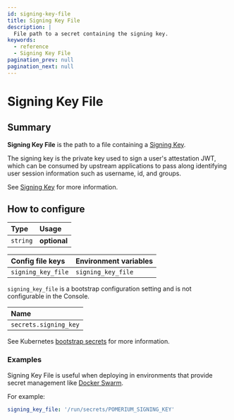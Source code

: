 ```yaml
---
id: signing-key-file
title: Signing Key File
description: |
  File path to a secret containing the signing key.
keywords:
  - reference
  - Signing Key File
pagination_prev: null
pagination_next: null
---
```



# Signing Key File

## Summary

**Signing Key File** is the path to a file containing a [Signing Key](./signing-key).

The signing key is the private key used to sign a user's attestation JWT, which can be consumed by upstream applications to pass along identifying user session information such as username, id, and groups.

See [Signing Key](./signing-key) for more information.

## How to configure

| **Type** | **Usage**    |
| :------- | :----------- |
| `string` | **optional** |

<Tabs>
<TabItem value="Core" label="Core">

| **Config file keys** | **Environment variables** |
| :------------------- | :------------------------ |
| `signing_key_file`   | `signing_key_file`        |

</TabItem>
<TabItem value="Enterprise" label="Enterprise">

`signing_key_file` is a bootstrap configuration setting and is not configurable in the Console.

</TabItem>
<TabItem value="Kubernetes" label="Kubernetes">

| **Name**              |
| :-------------------- |
| `secrets.signing_key` |

See Kubernetes [bootstrap secrets](/docs/deploy/k8s/reference#spec) for more information.

</TabItem>
</Tabs>

### Examples

Signing Key File is useful when deploying in environments that provide secret management like [Docker Swarm](https://docs.docker.com/engine/swarm/secrets/).

For example:

```yaml
signing_key_file: '/run/secrets/POMERIUM_SIGNING_KEY'
```
